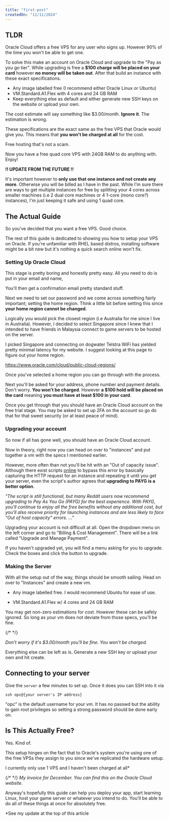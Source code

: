 ```yaml
---
title: "first-post"
createdOn: "11/11/2024"
---
```

## TLDR

Oracle Cloud offers a free VPS for any user who signs up. However 90% of the time you won't be able to get one.

To solve this make an account on Oracle Cloud and upgrade to the "Pay as you go tier".
While upgrading is free a **$100 charge will be placed on your card** however **no money will be taken out**. After that build an instance with these exact specifications.

- Any image labelled free (I recommend either Oracle Linux or Ubuntu)
- VM.Standard.A1.Flex with 4 cores and 24 GB RAM 
- Keep everything else as default and either generate new SSH keys on the website or upload your own.

The cost estimate will say something like $3.00/month. **Ignore it**. The estimation is wrong. 

These specifications are the exact same as the free VPS that Oracle would give you. This means that **you won't be charged at all** for the cost. 

Free hosting that's not a scam.

Now you have a free quad core VPS with 24GB RAM to do anything with. Enjoy!

**!! UPDATE FROM THE FUTURE !!**

It's important however to **only use that one instance and not create any more**. Otherwise you will be billed as I have in the past. 
While I'm sure there are ways to get multiple instances for free by splitting your 4 cores across smaller machines (i.e 2 dual core machines or 4 1-core (mono core?) instances), I'm just keeping it safe and using 1 quad core.

## The Actual Guide

So you've decided that you want a free VPS. Good choice. 

The rest of this guide is dedicated to showing you how to setup your VPS on Oracle. If you're unfamiliar with RHEL based distros, installing software might be a bit new but it's nothing a quick search online won't fix. 

### Setting Up Oracle Cloud

This stage is pretty boring and honestly pretty easy. All you need to do is put in your email and name, 

You'll then get a confirmation email pretty standard stuff. 

Next we need to set our password and we come across something fairly important; setting the home region. Think a little bit before setting this since **your home region cannot be changed**.


Logically you would pick the closest region (i.e Australia for me since I live in Australia). However, I decided to select Singapore since I knew that I intended to have friends in Malaysia connect to game servers to be hosted on the server. 

I picked Singapore and connecting on dogwater Telstra WiFi has yielded pretty minimal latency for my website. I suggest looking at this page to figure out your home region. 

https://www.oracle.com/cloud/public-cloud-regions/

Once you've selected a home region you can go through with the process.

Next you'll be asked for your address, phone number and payment details. Don't worry. **You won't be charged**. However **a $100 hold will be placed on the card** meaning **you must have at least $100 in your card**.

Once you get through that you should have an Oracle Cloud account on the free trial stage. You may be asked to set up 2FA on the account so go do that for that sweet security (or at least peace of mind).

### Upgrading your account

So now if all has gone well, you should have an Oracle Cloud account. 

Now in theory, right now you can head on over to "instances" and put together a vm with the specs I mentioned earlier. 

However, more often than not you'll be hit with an "Out of capacity issue". Although there exist scripts [online](https://github.com/hitrov/oci-arm-host-capacity) to bypass this error by basically capturing the HTTP request for an instance and repeating it until you get your server, even the script's author agrees that **upgrading to PAYG is a better option**.

_"The script is still functional, but many Reddit users now recommend upgrading to Pay As You Go (PAYG) for the best experience. With PAYG, you'll continue to enjoy all the free benefits without any additional cost, but you'll also receive priority for launching instances and are less likely to face "Out of host capacity" errors. ..."_

Upgrading your account is not difficult at all.  Open the dropdown menu on the left corner and go to "Billing & Cost Management". There will be a link called "Upgrade and Manage Payment". 


If you haven't upgraded yet, you will find a menu asking for you to upgrade. Check the boxes and click the button to upgrade. 

### Making the Server

With all the setup out of the way, things should be smooth sailing. Head on over to "Instances" and create a new vm. 

- Any image labelled free. I would recommend Ubuntu for ease of use. 

- VM.Standard.A1.Flex w/ 4 cores and 24 GB RAM 



You may get non-zero estimations for cost. However these can be safely ignored. So long as your vm does not deviate from those specs, you'll be fine. 

{/* <!-- ![alt text](/images/blog/Free-Hosting-Thats-Not-Actually-a-Scam/image-6.png) --> */}

_Don't worry if it's $3.00/month you'll be fine. You won't be charged._

Everything else can be left as is. Generate a new SSH key or upload your own and hit create. 

## Connecting to your server

Give the `server` a few minutes to set up. Once it does you can SSH into it via 

`ssh opc@{your server's IP address}`

"opc" is the default username for your vm. It has no passwd but the ability to gain root privileges so setting a strong password should be done early on. 

## Is This Actually Free?

Yes. Kind of.

This setup hinges on the fact that to Oracle's system you're using one of the free VPSs they assign to you since we've replicated the hardware setup. 

I currently only use 1 VPS and I haven't been charged at all*

{/* <!-- ![alt text](/images/blog/Free-Hosting-Thats-Not-Actually-a-Scam/image-8.png) --> */}
_My invoice for December. You can find this on the Oracle Cloud website._

Anyway's hopefully this guide can help you deploy your app, start learning Linux, host your game server or whatever you intend to do. You'll be able to do all of these things at once for absolutely free.

*See my update at the top of this article